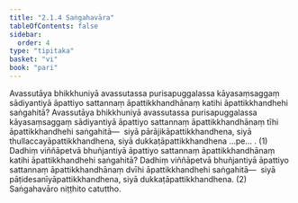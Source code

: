 ```yaml
---
title: "2.1.4 Saṅgahavāra"
tableOfContents: false
sidebar:
  order: 4
type: "tipitaka"
basket: "vi"
book: "pari"
---
```



<DynamicBreadcrumb />

<Division number="242" book="pari" bookNo="5" page="142">

<Paragraph number="994" book="pari">
Avassutāya bhikkhuniyā avassutassa purisapuggalassa kāyasaṃsaggaṃ sādiyantiyā āpattiyo sattannaṃ āpattikkhandhānaṃ katihi āpattikkhandhehi saṅgahitā? Avassutāya bhikkhuniyā avassutassa purisapuggalassa kāyasaṃsaggaṃ sādiyantiyā āpattiyo sattannaṃ āpattikkhandhānaṃ tīhi āpattikkhandhehi saṅgahitā—  siyā pārājikāpattikkhandhena, siyā thullaccayāpattikkhandhena, siyā dukkaṭāpattikkhandhena …pe… . (1)
</Paragraph>

<Paragraph number="995" book="pari">
Dadhiṃ viññāpetvā bhuñjantiyā āpattiyo sattannaṃ āpattikkhandhānaṃ katihi āpattikkhandhehi saṅgahitā? Dadhiṃ viññāpetvā bhuñjantiyā āpattiyo sattannaṃ āpattikkhandhānaṃ dvīhi āpattikkhandhehi saṅgahitā—  siyā pāṭidesanīyāpattikkhandhena, siyā dukkaṭāpattikkhandhena. (2)

</Paragraph>
</Division>

<Paragraph number="996" type="center" book="pari">
Saṅgahavāro niṭṭhito catuttho.
</Paragraph>